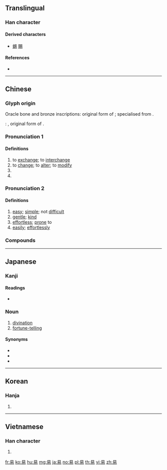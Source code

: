 {{character info/new}}
{{also|昜}}
==Translingual==

===Han character===
{{Han char|rn=72|rad=日|as=04|sn=8|four=60227|canj=APHH|ids=⿱日勿}}

====Derived characters====
* [[蜴]] [[賜]]

====References====
* {{Han ref|kx=0492.030|dkj=13814|dj=0854.080|hdz=21494.010|uh=6613|ud=26131|bh=A9F6|bd=43510}}

----

==Chinese==
{{zh-forms}}

===Glyph origin===
{{Han etym}}
Oracle bone and bronze inscriptions: original form of {{och-l|賜|to confer, to bestow}}; specialised from {{och-l|益|to benefit}}.

''{{w|Shuowen}}'': {{liushu|p|nocap=1}}, original form of {{och-l|蜴|lizard}}.

===Pronunciation 1===
{{zh-pron
|m=yì
|c=jik6
|h=pfs=yit
|md=ĭk
|mn=qz:ia̍k/tw,xm,zz:e̍k/qz,tw,xm,zz:ia̍h
|mn_note=ia̍k/e̍k - literary; ia̍h - vernacular
|w=5hhiq
|mc=2
|oc=2,2
|cat=v,pn
}}

====Definitions====
{{zh-hanzi}}

# to [[exchange]]; to [[interchange]]
# to [[change]]; to [[alter]]; to [[modify]]
# {{zh-short|易經|[[I Ching]]}}
# {{surname|lang=zh}}

===Pronunciation 2===
{{zh-pron
|m=yì
|c=ji6
|h=pfs=yi
|md=giê/ê
|md_note=giê - vernacular; ê - literary
|mn=qz,tw,xm,zz:ī
|w=3hhi
|mc=1
|oc=1,1
|cat=a,adv
}}

====Definitions====
{{zh-hanzi}}

# [[easy]]; [[simple]]; not [[difficult]]
# [[gentle]]; [[kind]]
# [[effortless]]; [[prone]] to
# [[easily]]; [[effortlessly]]

===Compounds===
{{zh-der|易貨貿易|易拉罐|易經:[[I Ching]]|易燃物|易熔合金|易如反掌|易手|易于|易幟|一定不易|一成不易|三不易|三角貿易|不容易|不易|不易一字|不易之論|不輕容易|交易|交易單位|交易所|交易稅|以暴易亂|以暴易暴|以物易物|來之不易|保護貿易|信用交易|內線交易|公平交易|冠履倒易|出口貿易|博易|卜易|反掌之易|周易|味勝易牙|和易|器小易盈|回易|國營貿易|國際貿易|坦易|場外交易|多邊貿易|大不易|夷易|好不容易|好容易|始終不易|容易|實物交易|對外貿易|對等貿易|小器易盈|居大不易|居易|嶢嶢易缺|平心易氣|平易|平易謙沖|平易近人|平易近民|彩雲易散|得來不易|情詞易工|慢易|拔幟易幟|撫梁易柱|改名易姓|改弦易張|改弦易調|改弦易轍|改張易調|改易|改轅易轍|易主|易人|易位|易例|易俗|易俗移風|易傳|易元吉|易刑處分|易則|易加卡|易北河|易卜生 |易可|易名|易圖明辨|易地|易堂九子|易墓|易如拾芥|易如翻掌|易姓|易子析骸|易子而食|易子而飧|易字|易學|易學啓蒙|易守難攻|易容|易帶|易感性|易於反掌|易易|易林|易水|易水寒|易水歌|易漢學|易牙|易牙之味|易牙蒸子|易玄光|易知由單|易科|易科罰金|易筋經|易簀|易與|易轍|易通釋|易開罐|易順鼎|時移世易|時移俗易|更弦易轍|更易|未易才|李易安|析骸易子|樂易|沿岸貿易|流易|深耕易耨|淺易|淺而易見|淺顯易懂|炊骨易子|無形貿易|白居易|百世不易|盛筵易散|直接貿易|相易|眾擎易舉|知易行難|知難行易|祕密交易|移天易日|移易|移風易俗|空中交易|立券交易|簡易|簡易師範|線上交易|聖路易|脫易|談何容易|變名易姓|變故易常|變易|變色易容|變風易俗|貿易|貿易保護|貿易區|貿易協定|貿易商|貿易差額|貿易收支|貿易網路|貿易赤字|貿易逆差|貿易順差|貿易額|貿易風|賢賢易色|路易十三|路易十六|路易十四|輕易|輕而易舉|轉口貿易|轉帳交易|辟易|通功易事|進口貿易|道近易從|避難就易|鄙易|量小易盈|間接貿易|陰陽易位|險易|雙邊貿易|難易|難易適中|零股交易|非同容易|革易|顯而易見|風移俗易|馮唐易老|驕易}}

----

==Japanese==

===Kanji===
{{ja-kanji|grade=5|rs=日04}}

====Readings====
* {{ja-readings|goon=[[い]] (i), [[やく]] (yaku)|kanon=[[い]] (i), [[えき]] (eki)|kun=[[やさしい]] (yasashii), [[かえる]] (kaeru), [[おさめる]] (osameru)}}

===Noun===
{{ja-noun|えき}}

# [[divination]]
# [[fortune-telling]]

====Synonyms====
* {{ja-r|卜|うらない}}
* {{ja-r|占|うら}}
* {{ja-r|卜占|ぼくせん}}

----

==Korean==

===Hanja===
{{ko-hanja|hangeul=[[역]], [[이]]|eumhun=|rv=yeok, i|mr=yŏk, i|y=yek, i}}

# {{defn|lang=ko|sort=日04}}

----

==Vietnamese==

===Han character===
{{vi-hantu|[[dịch]], [[dể]], [[dễ]], [[di]], [[diệc]], [[dẻ]], [[dẹ]], [[dị]], [[dịu]], [[rẻ]], [[rể]]|rs=日04}}

# {{defn|lang=vi|sort=日04}}

[[fr:易]]
[[ko:易]]
[[hu:易]]
[[mg:易]]
[[ja:易]]
[[no:易]]
[[pl:易]]
[[th:易]]
[[vi:易]]
[[zh:易]]